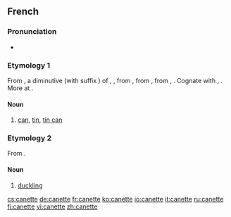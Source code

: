 ==French==

===Pronunciation===
* {{IPA|/ka.nɛt/|lang=fr}}

===Etymology 1===
From {{etyl|frm|fr}} {{term|kanete||vase, pitcher for serving beer|lang=frm}}, a diminutive (with suffix {{term|-ette|lang=fr}}) of {{etyl|ML.|fr}} {{term|cana|lang=la}}, {{term|canna||can, jug, vessel|lang=la}}, from {{etyl|frk|fr}} {{recons|kanna||jug, pitcher, can|lang=frk}}, from {{etyl|gem-pro|fr}} {{recons|kannōn||tankard, mug, can|lang=gem-pro}}, from {{etyl|ine-pro|fr}} {{recons|gandʰ-|lang=ine-pro}}, {{recons|gan-||a vessel, tub|lang=ine-pro}}. Cognate with {{etyl|goh|-}} {{term|channa||can|lang=goh}}, {{etyl|ang|-}} {{term|canne||can|lang=ang}}. More at {{l|en|can}}.

====Noun====
{{fr-noun|f}}

# [[can]], [[tin]], [[tin can]]

===Etymology 2===
From {{suffix|cane|ette|lang=fr}}.

====Noun====
{{fr-noun|f}}

# [[duckling]]

[[cs:canette]]
[[de:canette]]
[[fr:canette]]
[[ko:canette]]
[[io:canette]]
[[it:canette]]
[[ru:canette]]
[[fi:canette]]
[[vi:canette]]
[[zh:canette]]